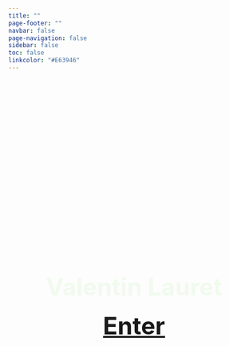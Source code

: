 ```yaml
---
title: ""
page-footer: ""
navbar: false
page-navigation: false
sidebar: false
toc: false
linkcolor: "#E63946"
---
```


$$
~~
$$
$$
~~
$$
$$
~~
$$
$$
~~
$$
$$
~~
$$
$$
~~
$$
$$
~~
$$
$$
~~
$$
$$
~~
$$
$$
~~
$$
$$
~~
$$
$$
~~
$$

$$
~~
$$
$$
~~
$$

<center>
# <font color="#F1FAEE" size=30>**Valentin Lauret**</font>

<font color="#F1FAEE" size=30>**[Enter](about.qmd)**</font>
</center>

<style>
  body {
  background-image: url("img/gypa.jpg");
  background-size: cover;
  background-repeat: no-repeat;
}
  
</style>





